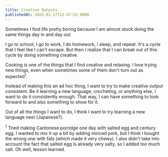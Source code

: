 ```yaml
---
title: Creative Outputs
publishedAt: 2025-01-17T22:47:52-0800
---
```


Sometimes I find life pretty boring because I am almost stuck doing the same things day in and day out.

I go to school, I go to work, I do homework, I sleep, and repeat. It's a cycle that I feel like I can't escape. But then I realize that I can break out of this cycle by doing something creative.

Cooking is one of the things that I find creative and relaxing. I love trying new things, even when sometimes some of them don't turn out as expected<sup>1</sup>.

Instead of making this an ad hoc thing, I want to try to make creative output consistent. Be it learning a new language, crocheting, or anything else, I want to do it consistently enough. That way, I can have something to look forward to and also something to show for it.

Out of all the things I want to do, I think I want to try learning a new language next (Japanese?).

<sup>1</sup> Tried making Cantonese porridge one day with salted egg and century
egg. I wanted to mix it up a bit by adding minced pork, but I think I bought the
wrong one with fats (which made it very chewy). I also didn't take into account
the fact that salted egg is already very salty, so I added too much salt. Oh
well, lesson learned.
